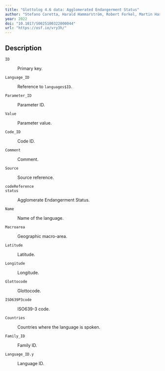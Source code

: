 ```yaml
---
title: "Glottolog 4.6 data: Agglomerated Endangerment Status"
author: "Stefano Coretta, Harald Hammarström, Robert Forkel, Martin Haspelmath, Sebastian Bank"
year: 2022
doi: "10.1017/S0025100322000044"
url: "https://osf.io/vry3h/"
---
```


## Description

`ID`

:   Primary key.

`Language_ID`

:   Reference to `languages$ID`.

`Parameter_ID`

:   Parameter ID.

`Value`

:   Parameter value.

`Code_ID`

:   Code ID.

`Comment`

:   Comment.

`Source`

:   Source reference.

`codeReference`

:   

`status`

:   Agglomerate Endangerment Status.

`Name`

:   Name of the language.

`Macroarea`

:   Geographic macro-area.

`Latitude`

:   Latitude.

`Longitude`

:   Longitude.

`Glottocode`

:   Glottocode.

`ISO639P3code`

:   ISO639-3 code.

`Countries`

:   Countries where the language is spoken.

`Family_ID`

:   Family ID.

`Language_ID.y`

:   Language ID.
